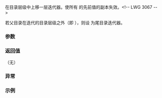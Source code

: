 {{cpp/filesystem/recursive_directory_iterator/title|pop}}
{{cpp/filesystem/recursive_directory_iterator/navbar}}
{{dcl begin}}
{{dcl|since=c++17|num=1|1=
void pop();
}}
{{dcl|since=c++17|num=2|1=
void pop( std::error_code&amp; ec );
}}
{{dcl end}}

在目录层级中上移一层迭代器。使所有 {{c|*this}} 的先前值的副本失效。&lt;!-- LWG 3067 --&gt;

若父目录在迭代的目录层级之外（即 {{c|1=depth() == 0}}），则设 {{c|*this}} 为尾目录迭代器。

===参数===
{{par begin}}
{{par | ec |要设置错误状态到的错误码}}
{{par end}}

===返回值===
（无）

===异常===
{{cpp/filesystem/error_handling}}

===示例===
{{example}}

{{langlinks|de|en|es|ja|ru}}